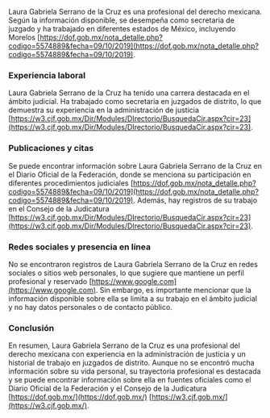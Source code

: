 Laura Gabriela Serrano de la Cruz es una profesional del derecho mexicana. Según la información disponible, se desempeña como secretaria de juzgado y ha trabajado en diferentes estados de México, incluyendo Morelos [https://dof.gob.mx/nota_detalle.php?codigo=5574889&fecha=09/10/2019](https://dof.gob.mx/nota_detalle.php?codigo=5574889&fecha=09/10/2019). 

### Experiencia laboral
Laura Gabriela Serrano de la Cruz ha tenido una carrera destacada en el ámbito judicial. Ha trabajado como secretaria en juzgados de distrito, lo que demuestra su experiencia en la administración de justicia [https://w3.cjf.gob.mx/Dir/Modules/DIrectorio/BusquedaCir.aspx?cir=23](https://w3.cjf.gob.mx/Dir/Modules/DIrectorio/BusquedaCir.aspx?cir=23). 

### Publicaciones y citas
Se puede encontrar información sobre Laura Gabriela Serrano de la Cruz en el Diario Oficial de la Federación, donde se menciona su participación en diferentes procedimientos judiciales [https://dof.gob.mx/nota_detalle.php?codigo=5574889&fecha=09/10/2019](https://dof.gob.mx/nota_detalle.php?codigo=5574889&fecha=09/10/2019). Además, hay registros de su trabajo en el Consejo de la Judicatura [https://w3.cjf.gob.mx/Dir/Modules/DIrectorio/BusquedaCir.aspx?cir=23](https://w3.cjf.gob.mx/Dir/Modules/DIrectorio/BusquedaCir.aspx?cir=23). 

### Redes sociales y presencia en línea
No se encontraron registros de Laura Gabriela Serrano de la Cruz en redes sociales o sitios web personales, lo que sugiere que mantiene un perfil profesional y reservado [https://www.google.com](https://www.google.com). Sin embargo, es importante mencionar que la información disponible sobre ella se limita a su trabajo en el ámbito judicial y no hay datos personales o de contacto público. 

### Conclusión
En resumen, Laura Gabriela Serrano de la Cruz es una profesional del derecho mexicana con experiencia en la administración de justicia y un historial de trabajo en juzgados de distrito. Aunque no se encontró mucha información sobre su vida personal, su trayectoria profesional es destacada y se puede encontrar información sobre ella en fuentes oficiales como el Diario Oficial de la Federación y el Consejo de la Judicatura [https://dof.gob.mx/](https://dof.gob.mx/) [https://w3.cjf.gob.mx/](https://w3.cjf.gob.mx/).